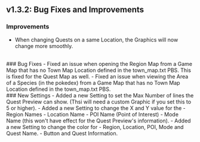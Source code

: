 ## v1.3.2: Bug Fixes and Improvements

### Improvements
- When changing Quests on a same Location, the Graphics will now change more smoothly.
<br/>
### Bug Fixes 
- Fixed an issue when opening the Region Map from a Game Map that has no Town Map Location defined in the town_map.txt PBS. This is fixed for the Quest Map as well.
- Fixed an issue when viewing the Area of a Species (in the pokedex) from a Game Map that has no Town Map Location defined in the town_map.txt PBS.
<br/>
### New Settings
- Added a new Setting to set the Max Number of lines the Quest Preview can show. (Thsi will need a custom Graphic if you set this to 5 or higher).
- Added a new Setting to change the X and Y value for the 
  - Region Names
  - Location Name 
  - POI Name (Point of Interest)
  - Mode Name (this won't have effect for the Quest Preview's information).
- Added a new Setting to change the color for 
  - Region, Location, POI, Mode and Quest Name.
  - Button and Quest Information.